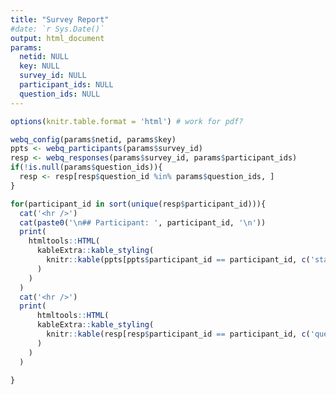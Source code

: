 ```yaml
---
title: "Survey Report"
#date: `r Sys.Date()`
output: html_document
params: 
  netid: NULL
  key: NULL
  survey_id: NULL
  participant_ids: NULL
  question_ids: NULL
---
```


```r
options(knitr.table.format = 'html') # work for pdf? 

webq_config(params$netid, params$key)
ppts <- webq_participants(params$survey_id)
resp <- webq_responses(params$survey_id, params$participant_ids)
if(!is.null(params$question_ids)){
  resp <- resp[resp$question_id %in% params$question_ids, ]
}
```

```r
for(participant_id in sort(unique(resp$participant_id))){
  cat('<hr />')
  cat(paste0('\n## Participant: ', participant_id, '\n'))
  print(
    htmltools::HTML(
      kableExtra::kable_styling(
        knitr::kable(ppts[ppts$participant_id == participant_id, c('start_date', 'end_date')])
      )
    )
  )
  cat('<hr />')
  print(
      htmltools::HTML(
      kableExtra::kable_styling(
        knitr::kable(resp[resp$participant_id == participant_id, c('question_content', 'text_values', 'numeric_values')][order(resp$question_id),])
      )
    )
  )
  
}
```

